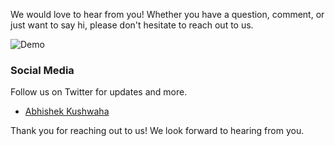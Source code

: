 
We would love to hear from you! Whether you have a question, comment, or just want to say hi, please don't hesitate to reach out to us.

![Demo](https://wiidgets.vercel.app//api/banner?title=Contact%20Us&bio=Api%20Endpoint%20For%20Github%20Widgets&twitter=widgets)


### Social Media

Follow us on Twitter for updates and more.


- [Abhishek Kushwaha](https://twitter.com/abbhishekstwt)

Thank you for reaching out to us! We look forward to hearing from you.